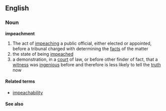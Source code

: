 == English ==
=== Noun ===
'''impeachment'''
# The act of [[impeach]]ing a public official, either elected or appointed, before a tribunal charged with determining the [[fact]]s of the matter
# the state of being [[impeach]]ed
# a demonstration, in a [[court]] of law, or before other finder of fact, that a [[witness]] was [[ingenious]] before and therefore is less likely to tell the [[truth]] now
==== Related terms ====
*[[impeachability]]
==== See also ====
{{pedialite}}